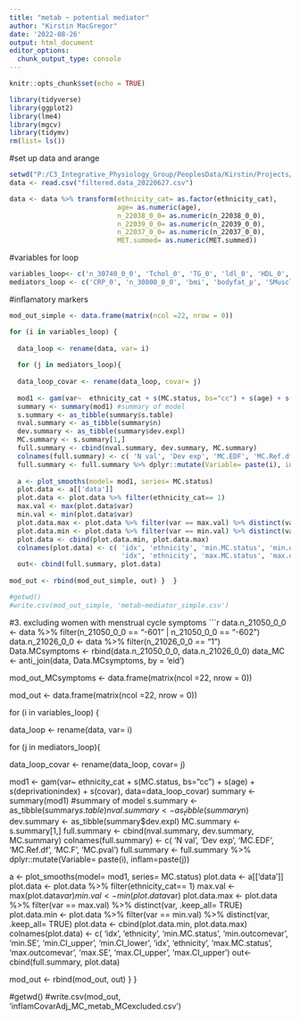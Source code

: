 ```yaml
---
title: "metab ~ potential mediator"
author: "Kirstin MacGregor"
date: '2022-08-26'
output: html_document
editor_options: 
  chunk_output_type: console
---
```


```r
knitr::opts_chunk$set(echo = TRUE)

library(tidyverse)
library(ggplot2)
library(lme4)
library(mgcv)
library(tidymv)
rm(list= ls())
```

#set up data and arange
```r
setwd("P:/C3_Integrative_Physiology_Group/PeoplesData/Kirstin/Projects/UoS/MC and metabolites_BioBank/Data")
data <- read.csv("filtered.data_20220627.csv")

data <- data %>% transform(ethnicity_cat= as.factor(ethnicity_cat),
                           age= as.numeric(age),
                           n_22038_0_0= as.numeric(n_22038_0_0),
                           n_22039_0_0= as.numeric(n_22039_0_0),
                           n_22037_0_0= as.numeric(n_22037_0_0),
                           MET.summed= as.numeric(MET.summed))
```

#variables for loop
```r
variables_loop<- c('n_30740_0_0', 'Tchol_0', 'TG_0', 'ldl_0', 'HDL_0', 'TC.HDL', 'tyG.index2')
mediators_loop <- c('CRP_0', 'n_30800_0_0', 'bmi', 'bodyfat_p', 'SMusclemasspct_c', 'MET.summed', 'handgripkg', 'Fitness_METs_c')
```


#inflamatory markers
```r
mod_out_simple <- data.frame(matrix(ncol =22, nrow = 0))

for (i in variables_loop) {
  
  data_loop <- rename(data, var= i)
  
  for (j in mediators_loop){
    
  data_loop_covar <- rename(data_loop, covar= j)  
  
  mod1 <- gam(var~  ethnicity_cat + s(MC.status, bs="cc") + s(age) + s(deprivationindex) + s(covar), data=data_loop_covar)
  summary <- summary(mod1) #summary of model
  s.summary <- as_tibble(summary$s.table)
  nval.summary <- as_tibble(summary$n)
  dev.summary <- as_tibble(summary$dev.expl)
  MC.summary <- s.summary[1,]
  full.summary <- cbind(nval.summary, dev.summary, MC.summary)
  colnames(full.summary) <- c( 'N val', 'Dev exp', 'MC.EDF', 'MC.Ref.df', 'MC.F', 'MC.pval')
  full.summary <- full.summary %>% dplyr::mutate(Variable= paste(i), inflam=paste(j))
  
  a <- plot_smooths(model= mod1, series= MC.status)
  plot.data <- a[['data']]
  plot.data <- plot.data %>% filter(ethnicity_cat== 1)
  max.val <- max(plot.data$var)
  min.val <- min(plot.data$var)
  plot.data.max <- plot.data %>% filter(var == max.val) %>% distinct(var, .keep_all= TRUE)
  plot.data.min <- plot.data %>% filter(var == min.val) %>% distinct(var, .keep_all= TRUE)
  plot.data <- cbind(plot.data.min, plot.data.max)
  colnames(plot.data) <- c( 'idx', 'ethnicity', 'min.MC.status', 'min.outcomevar', 'min.SE', 'min.CI_upper', 'min.CI_lower',
                            'idx', 'ethnicity', 'max.MC.status', 'max.outcomevar', 'max.SE', 'max.CI_upper', 'max.CI_upper')
  out<- cbind(full.summary, plot.data)
  
mod_out <- rbind(mod_out_simple, out) }  }

#getwd()
#write.csv(mod_out_simple, 'metab~mediator_simple.csv')

```








#3. excluding women with menstrual cycle symptoms
```r
data.n_21050_0_0 <- data %>% filter(n_21050_0_0 == "-601" | n_21050_0_0 == "-602")
data.n_21026_0_0 <- data %>% filter(n_21026_0_0 == "1")
Data.MCsymptoms <- rbind(data.n_21050_0_0, data.n_21026_0_0)
data_MC <- anti_join(data, Data.MCsymptoms, by = 'eid')

mod_out_MCsymptoms <- data.frame(matrix(ncol =22, nrow = 0))

mod_out <- data.frame(matrix(ncol =22, nrow = 0))

for (i in variables_loop) {
  
  data_loop <- rename(data, var= i)
  
  for (j in mediators_loop){
    
  data_loop_covar <- rename(data_loop, covar= j)  
  
  mod1 <- gam(var~  ethnicity_cat + s(MC.status, bs="cc") + s(age) + s(deprivationindex) + s(covar), data=data_loop_covar)
  summary <- summary(mod1) #summary of model
  s.summary <- as_tibble(summary$s.table)
  nval.summary <- as_tibble(summary$n)
  dev.summary <- as_tibble(summary$dev.expl)
  MC.summary <- s.summary[1,]
  full.summary <- cbind(nval.summary, dev.summary, MC.summary)
  colnames(full.summary) <- c( 'N val', 'Dev exp', 'MC.EDF', 'MC.Ref.df', 'MC.F', 'MC.pval')
  full.summary <- full.summary %>% dplyr::mutate(Variable= paste(i), inflam=paste(j))
  
  a <- plot_smooths(model= mod1, series= MC.status)
  plot.data <- a[['data']]
  plot.data <- plot.data %>% filter(ethnicity_cat== 1)
  max.val <- max(plot.data$var)
  min.val <- min(plot.data$var)
  plot.data.max <- plot.data %>% filter(var == max.val) %>% distinct(var, .keep_all= TRUE)
  plot.data.min <- plot.data %>% filter(var == min.val) %>% distinct(var, .keep_all= TRUE)
  plot.data <- cbind(plot.data.min, plot.data.max)
  colnames(plot.data) <- c( 'idx', 'ethnicity', 'min.MC.status', 'min.outcomevar', 'min.SE', 'min.CI_upper', 'min.CI_lower',
                            'idx', 'ethnicity', 'max.MC.status', 'max.outcomevar', 'max.SE', 'max.CI_upper', 'max.CI_upper')
  out<- cbind(full.summary, plot.data)
  
mod_out <- rbind(mod_out, out) }  }

#getwd()
#write.csv(mod_out, 'inflamCovarAdj_MC_metab_MCexcluded.csv')